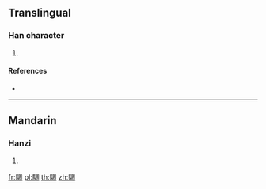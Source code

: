 {{character info/new}}
==Translingual==

===Han character===
{{Han char|rn=187|rad=馬|as=08|sn=18|four=77320|canj=SFBGR}}

# {{defn|Han|sort=馬08}}

====References====
* {{Han ref|kx=1440.090|dkj=44789|hdz=74562.130|uh=9A06|ud=39430|bh=F1B8|bd=61880}}

----

==Mandarin==

===Hanzi===
{{cmn-hanzi|pin=[[zhōu]] ([[zhou1]])|wg=chou<sup>1</sup>}}

# {{defn|lang=cmn|sort=馬08}}

[[fr:騆]]
[[pl:騆]]
[[th:騆]]
[[zh:騆]]